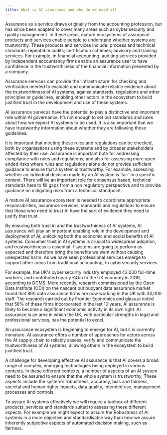 ```yaml
---
title: What is AI assurance and why do we need it?
---
```



<CookieBanner />

Assurance as a service draws originally from the accounting profession, but has since been adapted to cover many areas such as cyber security and quality management. In these areas, mature ecosystems of assurance products and services enable people to understand whether systems are trustworthy. These products and services include: process and technical standards; repeatable audits; certification schemes; advisory and training services. For example, in financial accounting, auditing services provided by independent accountancy firms enable an assurance user to have confidence in the trustworthiness of the financial information presented by a company.

Assurance services can provide the ‘infrastructure’ for checking and verification needed to evaluate and communicate reliable evidence about the trustworthiness of AI systems, against standards, regulations and other principles or guidelines, enabling other actors in the ecosystem to build justified trust in the development and use of these systems.

AI assurance services have the potential to play a distinctive and important role within AI governance. It’s not enough to set out standards and rules about how we expect AI systems to be used. It is also important that we have trustworthy information about whether they are following those guidelines.

It is important that meeting these rules and regulations can be checked, both by organisations using these systems and by broader stakeholders affected by their use. Assurance is important both for addressing compliance with rules and regulations, and also for assessing more open ended risks where rules and regulations alone do not provide sufficient guidance to ensure that a system is trustworthy. For example, assessing whether an individual decision made by an AI system is ‘fair’ in a specific context. There will be an important role for consensus based, technical standards here to fill gaps from a non regulatory perspective and to provide guidance on mitigating risks from a technical standpoint.

A mature AI assurance ecosystem is needed to coordinate appropriate responsibilities, assurance services, standards and regulations to ensure that those who need to trust AI have the sort of evidence they need to justify that trust.

By ensuring both trust in and the trustworthiness of AI systems, AI assurance will play an important enabling role in the development and deployment of AI, unlocking both the economic and social benefits of AI systems. Consumer trust in AI systems is crucial to widespread adoption, and trustworthiness is essential if systems are going to perform as expected and therefore bring the benefits we want without causing unexpected harm. As we have seen professional services emerge to support other areas from traditional accounting, to cybersecurity services.

For example, the UK's cyber security industry employed 43,000 full-time workers, and contributed nearly £4bn to the UK economy in 2019, according to DCMS. More recently, research commissioned by the Open Data Institute (ODI) on the nascent but buoyant data assurance market found that 890 data assurance firms are now working in the UK with 30,000 staff. The research carried out by Frontier Economics and glass.ai noted that 58% of these firms incorporated in the last 10 years. AI assurance is likely to become a significant economic activity in its own right. AI assurance is an area in which the UK, with particular strengths in legal and professional services, has the potential to excel.

An assurance ecosystem is beginning to emerge for AI, but it is currently immature. AI assurance offers a number of approaches for actors across the AI supply chain to reliably assess, verify and communicate the trustworthiness of AI systems, allowing others in the ecosystem to build justified trust.

A challenge for developing effective AI assurance is that AI covers a broad range of complex, emerging technologies being deployed in various contexts. In these different contexts, a number of aspects of an AI system need to be assured to ensure that the whole system is trustworthy. These aspects include the system’s robustness, accuracy, bias and fairness, societal and human rights impacts, data quality, intended use, management processes and controls.

To assure AI systems effectively we will require a toolbox of different products, services and standards suited to assessing these different aspects. For example we might expect to assure the Robustness of AI systems in a more objective and standardisable way than how we assure inherently subjective aspects of automated decision making, such as fairness.
